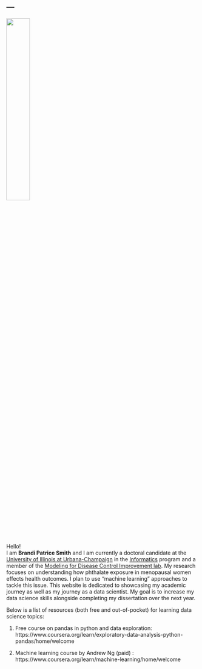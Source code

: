 ---
---

<left>
![](images/main.JPG){width=35%}
</left>  

Hello!  
I am **Brandi Patrice Smith** and I am currently a doctoral candidate at the [University of Illinois at Urbana-Champaign](https://illinois.edu) in the [Informatics](https://www.informatics.illinois.edu) program and a member of the [Modeling for Disease Control Improvement lab](https://vetmed.illinois.edu/mdci/lab-team/). My research focuses on understanding how phthalate exposure in menopausal women effects health outcomes. I plan to use "machine learning" approaches to tackle this issue. This website is dedicated to showcasing my academic journey as well as my journey as a data scientist. My goal is to increase my data science skills alongside completing my dissertation over the next year. 

Below is a list of resources (both free and out-of-pocket) for learning data science topics:

1. Free course on pandas in python and data exploration: https://www.coursera.org/learn/exploratory-data-analysis-python-pandas/home/welcome

2. Machine learning course by Andrew Ng (paid) : https://www.coursera.org/learn/machine-learning/home/welcome
